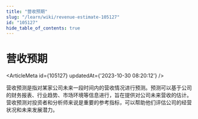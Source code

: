 ```yaml
---
title: "营收预期"
slug: "/learn/wiki/revenue-estimate-105127"
id: "105127"
hide_table_of_contents: true
---
```



# 营收预期

<ArticleMeta id={105127} updatedAt={'2023-10-30 08:20:12'} />
<div className='border-solid border-b border-t-0 my-4 border-[var(--ifm-color-gray-300)]' />

营收预测是指对某家公司未来一段时间内的营收情况进行预测。预测可以基于公司的财务报表、行业趋势、市场环境等信息进行，旨在提供对公司未来营收的估计。营收预测对投资者和分析师来说是重要的参考指标，可以帮助他们评估公司的经营状况和未来发展潜力。
